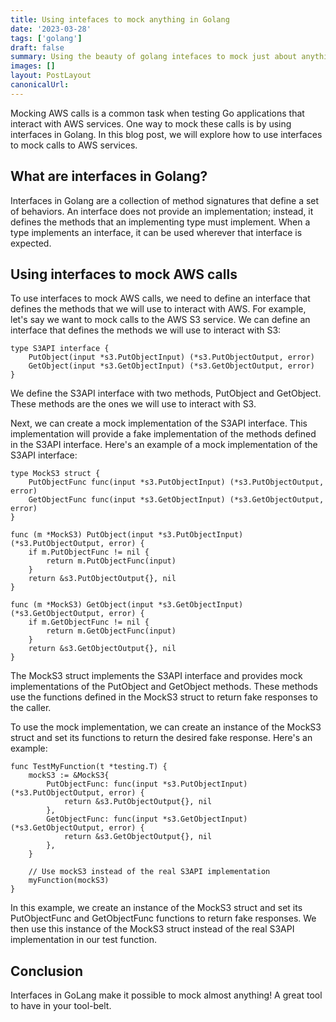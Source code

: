 ```yaml
---
title: Using intefaces to mock anything in Golang
date: '2023-03-28'
tags: ['golang']
draft: false
summary: Using the beauty of golang intefaces to mock just about anything 
images: []
layout: PostLayout
canonicalUrl:
---
```

Mocking AWS calls is a common task when testing Go applications that interact with AWS services. One way to mock these calls is by using interfaces in Golang. In this blog post, we will explore how to use interfaces to mock calls to AWS services.

## What are interfaces in Golang?
Interfaces in Golang are a collection of method signatures that define a set of behaviors. An interface does not provide an implementation; instead, it defines the methods that an implementing type must implement. When a type implements an interface, it can be used wherever that interface is expected.

## Using interfaces to mock AWS calls
To use interfaces to mock AWS calls, we need to define an interface that defines the methods that we will use to interact with AWS. For example, let's say we want to mock calls to the AWS S3 service. We can define an interface that defines the methods we will use to interact with S3:

```golang 
type S3API interface {
    PutObject(input *s3.PutObjectInput) (*s3.PutObjectOutput, error)
    GetObject(input *s3.GetObjectInput) (*s3.GetObjectOutput, error)
}
```
We define the S3API interface with two methods, PutObject and GetObject. These methods are the ones we will use to interact with S3.

Next, we can create a mock implementation of the S3API interface. This implementation will provide a fake implementation of the methods defined in the S3API interface. Here's an example of a mock implementation of the S3API interface:

```golang
type MockS3 struct {
    PutObjectFunc func(input *s3.PutObjectInput) (*s3.PutObjectOutput, error)
    GetObjectFunc func(input *s3.GetObjectInput) (*s3.GetObjectOutput, error)
}

func (m *MockS3) PutObject(input *s3.PutObjectInput) (*s3.PutObjectOutput, error) {
    if m.PutObjectFunc != nil {
        return m.PutObjectFunc(input)
    }
    return &s3.PutObjectOutput{}, nil
}

func (m *MockS3) GetObject(input *s3.GetObjectInput) (*s3.GetObjectOutput, error) {
    if m.GetObjectFunc != nil {
        return m.GetObjectFunc(input)
    }
    return &s3.GetObjectOutput{}, nil
}
```

The MockS3 struct implements the S3API interface and provides mock implementations of the PutObject and GetObject methods. These methods use the functions defined in the MockS3 struct to return fake responses to the caller.

To use the mock implementation, we can create an instance of the MockS3 struct and set its functions to return the desired fake response. Here's an example:

```golang
func TestMyFunction(t *testing.T) {
    mockS3 := &MockS3{
        PutObjectFunc: func(input *s3.PutObjectInput) (*s3.PutObjectOutput, error) {
            return &s3.PutObjectOutput{}, nil
        },
        GetObjectFunc: func(input *s3.GetObjectInput) (*s3.GetObjectOutput, error) {
            return &s3.GetObjectOutput{}, nil
        },
    }

    // Use mockS3 instead of the real S3API implementation
    myFunction(mockS3)
}
```

In this example, we create an instance of the MockS3 struct and set its PutObjectFunc and GetObjectFunc functions to return fake responses. We then use this instance of the MockS3 struct instead of the real S3API implementation in our test function.

## Conclusion
Interfaces in GoLang make it possible to mock almost anything! A great tool to have in your tool-belt. 